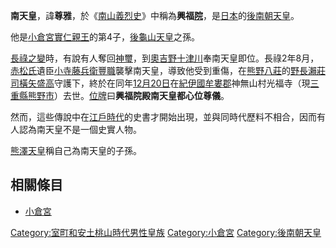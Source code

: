 {{基礎情報 天皇
| 名  =興福天皇
| 代数=（自稱）第103
| 在位=1457年12月18日—1458年8月29日
| 時代=[[室町時代|室町時代]]
| 年號=[[天靖|天靖]]
| 首都=[[十津川|十津川]]
| 諱  =尊雅
| 逝世年=1459年1月24日
| 逝世地=[[牟婁郡|牟婁郡]]
| 父親=[[小倉宮實仁親王|小倉宮實仁親王]]
| 母親=
|}}
{{japanese|japanese=南天皇|kana=なんてんのう|romaji=Nan-tennō}}
'''南天皇'''{{BD|？||1459年|1月24日|catIdx=N}}，諱'''尊雅'''，於《[[南山義烈史|南山義烈史]]》中稱為'''興福[[院號|院]]'''，是[[日本|日本]]的[[後南朝|後南朝]][[天皇|天皇]]。

他是[[小倉宮實仁親王|小倉宮實仁親王]]的第4子，[[後龜山天皇|後龜山天皇]]之孫。

[[長祿之變|長祿之變]]時，有說有人奪回[[神璽_(日本)|神璽]]，到[[奧吉野|奧吉野]][[十津川|十津川]]奉南天皇即位。長祿2年8月，[[赤松氏|赤松氏]]遺臣[[小寺藤兵衛豐職|小寺藤兵衛豐職]]襲擊南天皇，導致他受到重傷，在[[熊野八莊|熊野八莊]]的[[野長瀨莊司|野長瀨莊司]][[橫矢盛高|橫矢盛高]]守護下，終於在同年[[十二月二十|12月20日]]在[[紀伊國|紀伊國]][[牟婁郡|牟婁郡]]神無山村光福寺（現[[三重縣|三重縣]][[熊野市|熊野市]]）去世。[[位牌|位牌]]曰'''興福院殿南天皇都心位尊儀'''。

然而，這些傳說中在[[江戶時代|江戶時代]]的史書才開始出現，並與同時代歷料不相合，因而有人認為南天皇不是一個史實人物。

[[熊澤天皇|熊澤天皇]]稱自己為南天皇的子孫。

{{start box}}
{{s-before|[[自天皇|自天皇]]|}}
{{s-title|[[日本|日本]][[後南朝|後南朝]][[日本天皇列表#後南朝|天皇]]|1457年12月18日—1458年8月29日}}
{{s-after|[[西陣南帝|西陣南帝]]}}
{{end box}}

==相關條目==
*[[小倉宮|小倉宮]]

[[Category:室町和安土桃山時代男性皇族|Category:室町和安土桃山時代男性皇族]]
[[Category:小倉宮|Category:小倉宮]]
[[Category:後南朝天皇|Category:後南朝天皇]]
{{Japan-hist-stub}}